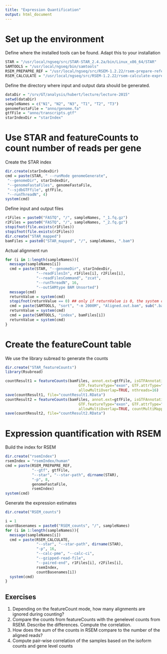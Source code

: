 ```yaml
---
title: "Expression Quantification"
output: html_document
---
```

  
# Set up the environment

Define where the installed tools can be found. Adapt this to your installation
```r
STAR = "/usr/local/ngseq/src/STAR-STAR_2.4.2a/bin/Linux_x86_64/STAR"
SAMTOOLS = "/usr/local/ngseq/bin/samtools"
RSEM_PREPAPRE_REF = "/usr/local/ngseq/src/RSEM-1.2.22/rsem-prepare-reference"
RSEM_CALCULATE = "/usr/local/ngseq/src/RSEM-1.2.22/rsem-calculate-expression"
```

Define the directory where input and output data should be generated.
```r
dataDir = "/srv/GT/analysis/hubert/lecture/lecture-2015"
setwd(dataDir)
sampleNames = c("N1", "N2", "N3", "T1", "T2", "T3")
genomeFastaFile = "anno/genome.fa"
gtfFile = "anno/transcripts.gtf"
starIndexDir = "starIndex"
```

# Use STAR and featureCounts to count number of reads per gene

Create the STAR index
```r
dir.create(starIndexDir)
cmd = paste(STAR, " --runMode genomeGenerate",
 "--genomeDir", starIndexDir,
 "--genomeFastaFiles", genomeFastaFile,
 "--sjdbGTFfile", gtfFile, 
 "--runThreadN", 4)
system(cmd)
```

Define input and output files
```r
r1Files = paste0("FASTQ", "/", sampleNames, "_1.fq.gz")
r2Files = paste0("FASTQ", "/", sampleNames, "_2.fq.gz")
stopifnot(file.exists(r1Files))
stopifnot(file.exists(r2Files))
dir.create("STAR_mapped")
bamFiles = paste0("STAR_mapped", "/", sampleNames, ".bam")
```

Actual alignment run
```r
for (i in 1:length(sampleNames)){
  message(sampleNames[i])
  cmd = paste(STAR, "--genomeDir", starIndexDir,
              "--readFilesIn", r1Files[i], r2Files[i],
              "--readFilesCommand", "zcat",
              "--runThreadN", 16,
              "--outSAMtype BAM Unsorted")
  message(cmd)
  returnValue = system(cmd)
  stopifnot(returnValue == 0) ## only if returnValue is 0, the system cmd was successful
  cmd = paste(SAMTOOLS, "sort", "-m 2000M", "Aligned.out.bam", sub(".bam$", "", bamFiles[i]))
  returnValue = system(cmd)
  cmd = paste(SAMTOOLS, "index", bamFiles[i])
  returnValue = system(cmd)
}
```


# Create the featureCount table

We use the library subread to generate the counts
```r
dir.create("STAR_featureCounts")
library(Rsubread)

countResult1 = featureCounts(bamFiles, annot.ext=gtfFile, isGTFAnnotationFile=TRUE, isPairedEnd=TRUE, strandSpecific=0,
                                 GTF.featureType="exon", GTF.attrType="gene_id", useMetaFeatures=TRUE,
                                 allowMultiOverlap=TRUE, nthreads=16)
save(countResult1, file="countResult1.RData")
countResult2 = featureCounts(bamFiles, annot.ext=gtfFile, isGTFAnnotationFile=TRUE, isPairedEnd=TRUE, strandSpecific=0,
                                 GTF.featureType="exon", GTF.attrType="gene_id", useMetaFeatures=TRUE,
                                 allowMultiOverlap=TRUE, countMultiMappingReads=TRUE, fraction=TRUE, nthreads=16)
save(countResult2, file="countResult2.RData")
```


# Expression quantification with RSEM

Build the index for RSEM

```r
dir.create("rsemIndex")
rsemIndex = "rsemIndex/human"
cmd = paste(RSEM_PREPAPRE_REF,
            "--gtf", gtfFile,
            "--star", "--star-path", dirname(STAR),
            "-p", 8,
            genomeFastaFile,
            rsemIndex)
system(cmd)
```

Generate the expression estimates

```r
dir.create("RSEM_counts")

i = 1
countBasenames = paste0("RSEM_counts", "/", sampleNames)
for (i in 1:length(sampleNames)){
  message(sampleNames[i])
  cmd = paste(RSEM_CALCULATE,
              "--star", "--star-path", dirname(STAR),
              "-p", 16,
              "--calc-pme", "--calc-ci",
              "--gzipped-read-file",
              "--paired-end", r1Files[i], r2Files[i],
              rsemIndex,
              countBasenames[i])
  system(cmd)
}

```


## Exercises

1. Depending on the featureCount mode, how many alignments are ignored during counting?  
2. Compare the counts from featureCounts with the genelevel counts from RSEM. Describe the differences. Compute the correlation.  
3. How does the sum of the counts in RSEM compare to the number of the aligned reads?  
4. Compute pair-wise correlation of the samples based on the isoform counts and gene level counts

